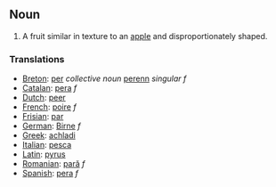 ==Noun==
#A fruit similar in texture to an [[apple]] and disproportionately shaped.
===Translations===
*[[Breton]]: [[per]] ''collective noun'' [[perenn]] ''singular f''
*[[Catalan]]: [[pera]] ''f''
*[[Dutch]]: [[peer]]
*[[French]]: [[poire]] ''f''
*[[Frisian]]: [[par]]
*[[German]]: [[Birne]] ''f''
*[[Greek]]: [[achladi]]
*[[Italian]]: [[pesca]]
*[[Latin]]: [[pyrus]]
*[[Romanian]]: [[pară]] ''f''
*[[Spanish]]: [[pera]] ''f''